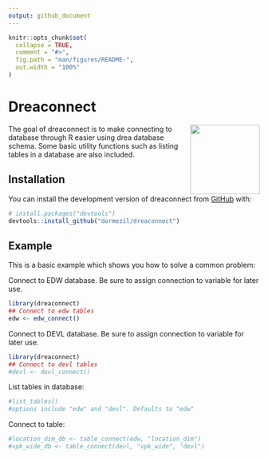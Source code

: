 ```yaml
---
output: github_document
---
```


<!-- README.md is generated from README.Rmd. Please edit that file -->

```r
knitr::opts_chunk$set(
  collapse = TRUE,
  comment = "#>",
  fig.path = "man/figures/README-",
  out.width = "100%"
)
```

# Dreaconnect

<img src="man/figures/logo.png" align="right" height="139" />

<!-- badges: start -->
<!-- badges: end -->

The goal of dreaconnect is to make connecting to database through R easier using drea database schema. Some basic utility functions such as listing tables in a database are also included.

## Installation

You can install the development version of dreaconnect from [GitHub](https://github.com/) with:

``` r
# install.packages("devtools")
devtools::install_github("dormezil/dreaconnect")
```

## Example

This is a basic example which shows you how to solve a common problem:

Connect to EDW database. Be sure to assign connection to variable for later use.

```r
library(dreaconnect)
## Connect to edw tables
edw <- edw_connect()
```

Connect to DEVL database. Be sure to assign connection to variable for later use.

```r
library(dreaconnect)
## Connect to devl tables
#devl <- devl_connect()
```



List tables in database:
```r
#list_tables()
#options include "edw" and "devl". Defaults to "edw"
```


Connect to table:
```r
#location_dim_db <- table_connect(edw, "location_dim")
#vpk_wide_db <- table_connect(devl, "vpk_wide", "devl")
```

